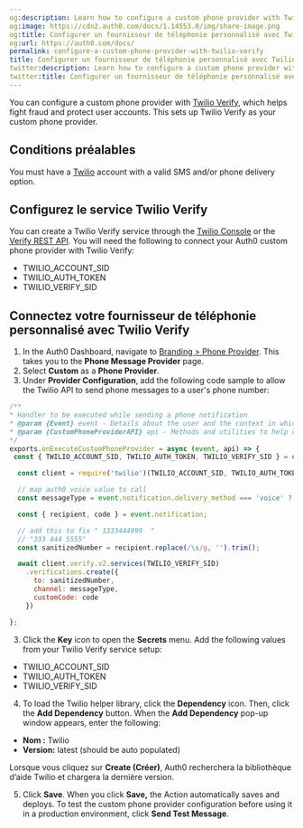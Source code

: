```yaml
---
og:description: Learn how to configure a custom phone provider with Twilio Verify
og:image: https://cdn2.auth0.com/docs/1.14553.0/img/share-image.png
og:title: Configurer un fournisseur de téléphonie personnalisé avec Twilio Verify
og:url: https://auth0.com/docs/
permalink: configure-a-custom-phone-provider-with-twilio-verify
title: Configurer un fournisseur de téléphonie personnalisé avec Twilio Verify
twitter:description: Learn how to configure a custom phone provider with Twilio Verify
twitter:title: Configurer un fournisseur de téléphonie personnalisé avec Twilio Verify
---
```


You can configure a custom phone provider with [Twilio Verify](https://www.twilio.com/docs/verify), which helps fight fraud and protect user accounts. This sets up Twilio Verify as your custom phone provider.

## Conditions préalables

You must have a [Twilio](https://twilio.com/) account with a valid SMS and/or phone delivery option.

## Configurez le service Twilio Verify

You can create a Twilio Verify service through the [Twilio Console](https://www.twilio.com/console/verify/services) or the [Verify REST API](https://www.twilio.com/docs/verify/api/service#create-a-verification-service). You will need the following to connect your Auth0 custom phone provider with Twilio Verify:

* TWILIO_ACCOUNT_SID
* TWILIO_AUTH_TOKEN
* TWILIO_VERIFY_SID

## Connectez votre fournisseur de téléphonie personnalisé avec Twilio Verify

1. In the Auth0 Dashboard, navigate to [Branding > Phone Provider](https://manage.auth0.com/dashboard/#/phone/templates/phone/provider). This takes you to the **Phone Message Provider** page.
2. Select **Custom** as a **Phone Provider**.
3. Under **Provider Configuration**, add the following code sample to allow the Twilio API to send phone messages to a user's phone number:

```javascript lines expandable
/**
* Handler to be executed while sending a phone notification
* @param {Event} event - Details about the user and the context in which they are logging in.
* @param {CustomPhoneProviderAPI} api - Methods and utilities to help change the behavior of sending a phone notification.
*/
exports.onExecuteCustomPhoneProvider = async (event, api) => {
 const { TWILIO_ACCOUNT_SID, TWILIO_AUTH_TOKEN, TWILIO_VERIFY_SID } = event.secrets;

  const client = require('twilio')(TWILIO_ACCOUNT_SID, TWILIO_AUTH_TOKEN);

  // map auth0 voice value to call
  const messageType = event.notification.delivery_method === 'voice' ? 'call' : 'sms';

  const { recipient, code } = event.notification;

  // add this to fix " 1333444999  "
  // "333 444 5555"
  const sanitizedNumber = recipient.replace(/\s/g, '').trim();

  await client.verify.v2.services(TWILIO_VERIFY_SID)
    .verifications.create({
      to: sanitizedNumber,
      channel: messageType,
      customCode: code
    })

};
```






3. Click the **Key** icon to open the **Secrets** menu. Add the following values from your Twilio Verify service setup:

* TWILIO_ACCOUNT_SID
* TWILIO_AUTH_TOKEN
* TWILIO_VERIFY_SID

4. To load the Twilio helper library, click the **Dependency** icon. Then, click the **Add Dependency** button. When the **Add Dependency** pop-up window appears, enter the following:

* **Nom :** Twilio
* **Version:** latest (should be auto populated)

Lorsque vous cliquez sur **Create (Créer)**, Auth0 recherchera la bibliothèque d’aide Twilio et chargera la dernière version.

5. Click **Save**. When you click **Save,** the Action automatically saves and deploys. To test the custom phone provider configuration before using it in a production environment, click **Send Test Message**.